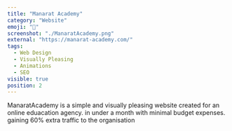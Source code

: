 ```yaml
---
title: "Manarat Academy"
category: "Website"
emoji: "📖"
screenshot: "./ManaratAcademy.png"
external: "https://manarat-academy.com/"
tags:
  - Web Design
  - Visually Pleasing
  - Animations
  - SEO
visible: true
position: 2
---
```


ManaratAcademy is a simple and visually pleasing website created for an online eduacation agency. in under a month with minimal budget expenses. gaining 60% extra traffic to the organisation